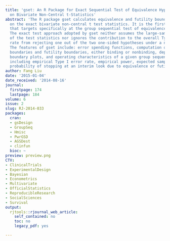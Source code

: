 ```yaml
---
title: 'gset: An R Package for Exact Sequential Test of Equivalence Hypothesis Based
  on Bivariate Non-Central t-Statistics'
abstract: 'The R package gset calculates equivalence and futility boundaries based
  on the exact bivariate non-central t test statistics. It is the first R package
  that targets specifically at the group sequential test of equivalence hypotheses.
  The exact test approach adopted by gset neither assumes the large-sample normality
  of the test statistics nor ignores the contribution to the overall Type I error
  rate from rejecting one out of the two one-sided hypotheses under a null value.
  The features of gset include: error spending functions, computation of equivalence
  boundaries and futility boundaries, either binding or nonbinding, depiction of stagewise
  boundary plots, and operating characteristics of a given group sequential design
  including empirical Type I error rate, empirical power, expected sample size, and
  probability of stopping at an interim look due to equivalence or futility.'
author: Fang Liu
date: '2015-01-04'
date_received: '2014-08-16'
journal:
  firstpage: 174
  lastpage: 184
volume: 6
issue: 2
slug: RJ-2014-033
packages:
  cran:
  - gsDesign
  - GroupSeq
  - Hmisc
  - PwrGSD
  - AGSDest
  - clinfun
  bioc: ~
preview: preview.png
CTV:
- ClinicalTrials
- ExperimentalDesign
- Bayesian
- Econometrics
- Multivariate
- OfficialStatistics
- ReproducibleResearch
- SocialSciences
- Survival
output:
  rjtools::rjournal_web_article:
    self_contained: no
    toc: no
    legacy_pdf: yes

---
```

